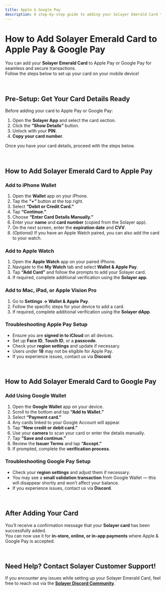 ```yaml
---
title: Apple & Google Pay
description: A step-by-step guide to adding your Solayer Emerald Card to Apple Pay or Google Pay.
---
```


# How to Add Solayer Emerald Card to Apple Pay & Google Pay

You can add your **Solayer Emerald Card** to Apple Pay or Google Pay for seamless and secure transactions.  
Follow the steps below to set up your card on your mobile device!

<br/>

## Pre-Setup: Get Your Card Details Ready

Before adding your card to Apple Pay or Google Pay:

1. Open the **Solayer App** and select the card section.
2. Click the **“Show Details”** button.
3. Unlock with your **PIN**.
4. **Copy your card number**.

Once you have your card details, proceed with the steps below.

<br/>

## How to Add Solayer Emerald Card to Apple Pay

### Add to iPhone Wallet

1. Open the **Wallet** app on your iPhone.  
2. Tap the **“+”** button at the top right.  
3. Select **“Debit or Credit Card.”**  
4. Tap **“Continue.”**  
5. Choose **“Enter Card Details Manually.”**  
6. Enter your **name** and **card number** (copied from the Solayer app).  
7. On the next screen, enter the **expiration date** and **CVV**.  
8. _(Optional)_ If you have an Apple Watch paired, you can also add the card to your watch.

### Add to Apple Watch

1. Open the **Apple Watch** app on your paired iPhone.  
2. Navigate to the **My Watch** tab and select **Wallet & Apple Pay**.  
3. Tap **“Add Card”** and follow the prompts to add your Solayer card.  
4. If required, complete additional verification using the **Solayer app**.

### Add to Mac, iPad, or Apple Vision Pro

1. Go to **Settings → Wallet & Apple Pay**.  
2. Follow the specific steps for your device to add a card.  
3. If required, complete additional verification using the **Solayer dApp**.



### Troubleshooting Apple Pay Setup

- Ensure you are **signed in to iCloud** on all devices.  
- Set up **Face ID**, **Touch ID**, or a **passcode**.  
- Check your **region settings** and update if necessary.  
- Users under **18** may not be eligible for Apple Pay.  
- If you experience issues, contact us via **Discord**.

<br/>

## How to Add Solayer Emerald Card to Google Pay

### Add Using Google Wallet

1. Open the **Google Wallet** app on your device.  
2. Scroll to the bottom and tap **“Add to Wallet.”**  
3. Select **“Payment card.”**  
4. Any cards linked to your Google Account will appear.  
5. Tap **“New credit or debit card.”**  
6. Use your **camera** to scan your card or enter the details manually.  
7. Tap **“Save and continue.”**  
8. Review the **Issuer Terms** and tap **“Accept.”**  
9. If prompted, complete the **verification process**.


### Troubleshooting Google Pay Setup

- Check your **region settings** and adjust them if necessary.  
- You may see a **small validation transaction** from Google Wallet — this will disappear shortly and won’t affect your balance.  
- If you experience issues, contact us via **Discord**.

<br/>

## After Adding Your Card

You’ll receive a confirmation message that your **Solayer card** has been successfully added.  
You can now use it for **in-store, online, or in-app payments** where Apple & Google Pay is accepted.

<br/>

## Need Help? Contact Solayer Customer Support!

If you encounter any issues while setting up your Solayer Emerald Card, feel free to reach out via the **[Solayer Discord Community](https://discord.gg/solayer)**.
